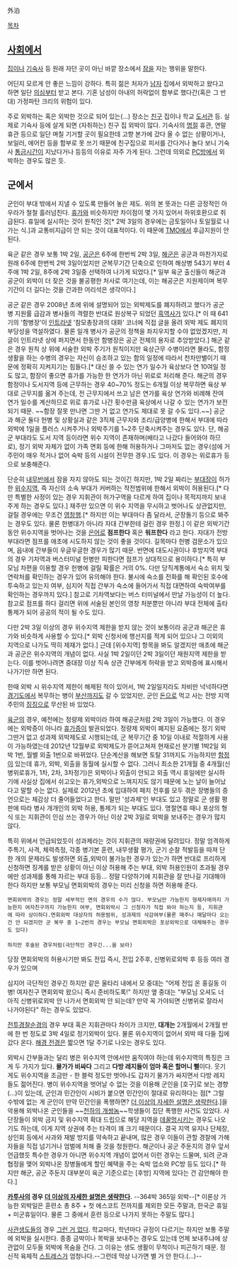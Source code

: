 外泊

[[목차]]
== [[사회]]에서 ==
[[집]]이나 [[기숙사]] 등 원래 자던 곳이 아닌 바깥 장소에서 [[잠]]을 자는 행위을 말한다.

어딘지 모르게 안 좋은 느낌이 강하다. 특히 젊은 처자가 [[남자]] 집에서 외박하고 왔다고 하면 일단 [[의심]]부터 받고 본다. 기혼 남성이 아내의 허락없이 함부로 했다간(혹은 그 반대) 가정파탄 크리의 위험이 있다.

주로 외박하는 혹은 외박한 것으로 되어 있는(...) 장소는 [[친구]] 집이나 학교 [[도서관]] 등. 실제로 기숙사 등에 살게 되면 (자취하는) 친구 집 외박이 많다. 기숙사의 [[명절]] 휴관, 연말 휴관 등으로 일단 며칠 기거할 곳이 필요한데 고향 본가에 갔다 올 수 없는 상황이거나, 보일러, 에어컨 등을 함부로 못 쓰기 때문에 친구집으로 피서를 간다거나 놀다 보니 기숙사 [[통금]]시간이 지났다거나 등등의 이유로 자주 가게 된다. 그런데 의외로 [[PC방]]에서 외박하는 경우도 많은 듯.

== 군에서 ==
군인이 부대 밖에서 지낼 수 있도록 만들어 놓은 제도. 위의 본 뜻과는 다른 긍정적인 아우라가 철철 흘러넘친다. [[휴가]]와 비슷하지만 차이점이 몇 가지 있어서 하위호환으로 취급된다. 휴일에 실시하는 것이 원칙인 것[* 2박 3일의 경우에는 금토일이나 토일월로 나가는 식.]과 교통비지급이 안 되는 것이 대표적이다. 이 때문에 [[TMO]]에서 후급지원이 안된다.

육군 같은 경우 보통 1박 2일, [[공군]]은 6주에 한번씩 2박 3일, [[해군]]은 공군과 마찬가지로 원래 6주에 한번씩 2박 3일이었지만 군복무기간 단축으로 인하여 해상병 543기 부터 4주에 1박 2일, 8주에 2박 3일중 선택하여 나가게 되었다.[* 일부 육군 출신들이 해군과 공군이 외박이 더 잦은 것을 불공평한 처사로 여기는데, 이는 해공군은 지원제이며 복무 기간이 더 길다는 것을 간과한 어리석은 생각이다.]

공군 같은 경우 2008년 초에 위에 설명되어 있는 외박제도를 폐지하려고 했다가 공군 병 지원률 급감과 병사들의 격렬한 반대로 원상복구 되었던 [[흑역사]]가 있다.[* 이 때 641기의 '함병장'이 [[인트라넷]] '참모총장과의 대화' 코너에 직접 글을 올려 외박 제도 폐지의 부당성을 역설하였다. 물론 일개 병사가 공군의 정책을 좌지우지할 수야 없었겠지만, 저 글이 인트라넷 상에 퍼지면서 한동안 함병장은 공군 전체의 용자로 추앙받았다.] 해군 같은 경우 원칙 상 위에 서술한 외박 주기가 원칙이지만 육상근무 수병이라면 몰라도, 함정 생활을 하는 수병의 경우는 자신이 승조하고 있는 함의 일정에 따라서 천차만별이기 때문에 정확히 지켜지기는 힘들다.[* 대신 쓸 수 있는 연가 일수가 육상보다 연 10여일 정도 많고, 함장이 좋으면 휴가를 가능한 한 연가가 아닌 위로로 처리해 준다. 해군의 경우 함정이나 도서지역 등에 근무하는 경우 40~70% 정도는 6개월 이상 복무하면 육상 부대로 근무지를 옮겨 주는데, 전 근무지에서 쓰고 남은 연가를 육상 연가와 비례해 잔여 연가 일수를 계산하므로 위로 휴가로 나간 횟수만큼 육상에서 나갈 수 있는 연가가 보전되기 때문. ~~함장 잘못 만나면 그딴 거 없고 연가도 제대로 못 갈 수도 있다.~~] 공군과 해군 둘다 헌병 및 상황실과 같은 3직제 근무자와 조리/급양병에 한해서 부대에 따라 외박에 1일을 플러스 시켜주거나 외박주기를 1~2주 단축시켜주는 경우도 있다. 단, 해공군 부대라도 도서 지역 등이라면 위수 지역이 존재하며(배타고 나갔다 들어와야 하므로), 정기 외박 자체가 없이 가족 면회 등에 한해 허용하거나 그마저도 없는 경우(섬에 거주민이 매우 적거나 없어 숙박 등의 시설이 전무한 경우.)도 있다. 이 경우는 위로휴가 등으로 보충해준다.

단순히 [[내무반]]에서 잠을 자지 않아도 되는 것이긴 하지만, 1박 2일 짜리는 [[부대장]]이 허가한 [[위수지역]], 즉 자신의 소속 부대가 커버하는 작전범위에 한해서 외박이 허용된다.[* 다만 특별한 사정이 있는 경우 지휘관이 허가구역을 다르게 하여 집이나 목적지까지 보내주게 하는 경우도 있다.] 재주만 있으면 이 위수 지역을 무시하고 벗어나도 상관없지만, 걸릴 경우에는 무조건 [[영창]]행.[* 하지만 이는 부대마다 좀 달라서, 군장돌기 등으로 봐주는 경우도 있다. 물론 헌병대가 아니라 자대 간부한테 걸린 경우 한정.] 이 같은 외박기간 동안 위수지역을 벗어나는 것을 [[은어]]로 '''점프한다''' 혹은 '''워프한다''' 라고 한다. 자대가 전방부대라면 점프를 애초에 시도하지 않는 것이 좋을 것이다. 길목마다 헌병 검문소가 있으며, 읍내에 간부들이 우글우글한 경우가 많기 때문. 반면에 대도시권이나 후방지역 부대의 경우 기차역과 버스터미널 헌병만 피한다면 점프가 상대적으로 용이하다.[* 특히 부모님 차편을 이용할 경우 헌병에 걸릴 확률은 거의 0%. 다만 당직계통에서 숙소 위치 및 연락처를 확인하는 경우가 있어 유의해야 한다. 불시에 숙소를 전화를 해 확인된 호수에 투숙하고 있는지 여부, 심지어  직접 간부가 숙소에 들어가서 직접 대면하여  숙박여부를 확인하는 경우까지 있다.]  참고로 기차역보다는 버스 터미널에서 만날 가능성이 더 높다. 참고로 점프를 하다 걸리면 위에 서술된 본인의 영창 처분뿐만 아니라 부대 전체에 출타통제가 되어 공공의 적이 될 수도 있다. 


다만 2박 3일 이상의 경우 위수지역 제한을 받지 않는 것이 보통이라 공군과 해군은 휴가와 비슷하게 사용할 수 있다.[* 외박 신청서에 행선지를 적게 되어 있으나 그 이외의 지역으로 나가도 딱히 제재가 없다.] 근데 [위수지역] 항목을 봐도 알겠지만 애초에 해군과 공군은 위수지역의 개념이 없다. 
사실 1박 2일이던 2박 3일이던 재원지역 제한을 받는다. 이를 벗어나려면 중대장 이상 직속 상관 간부에게 허락을 받고 외박증에 표시해서 나가기만 하면 된다.

한때 외박 시 위수지역 제한이 해제된 적이 있어서, 1박 2일일지라도 차비만 넉넉하다면 [[경기도]]에서 복무하는 병이 [[부산]]까지도 갈 수 있었지만, 군인 [[돈]]으로 먹고 사는 전방 지역 주민의 [[징징]]으로 무산된 바 있었다.

[[육군]]의 경우, 예전에는 정량제 외박이라 하여 해공군처럼 2박 3일이 가능했다. 이 경우에는 외박증이 아니라 [[휴가]]증이 발권되었다. 정량제 외박이 폐지된 요즘에는 정기 외박 그딴거 없고 성과제 외박제도로 시행되는데, 군 복무기간 중 10일 이내로 적절하게 사용이 가능하였는데 2012년 12월부로 외박제도가 뜯어고쳐져 현재로선 분기별 1박2일 외박 1번, 월별 외출 1번으로 바뀌었다. 단순계산을 해보면 토탈 31까지도 가능하지만 [[함정]]이 있는데 휴가, 외박, 외출을 동월에 실시할 수 없다. 그러니 최소한 21개월 중 4개월(신병위로휴가, 1차, 2차, 3차정기)은 외박이나 외출이 안되고 외출 역시 휴일에만 실시하기에 사실상 집에서 쉬고오는 휴가,외박으로 느껴지지도 않기 때문에 노는 날이 늘어났다고 말할 수는 없다. 실제로 2012년 초에 입대하여 패치 전후를 모두 겪은 장병들의 증언으로는 체감상 더 줄어들었다고 한다. 말만 '성과제'인 부대도 있고 정말로 군 생활 평판에 따라 병사 개개인의 외박 허용, 통제가 되는 부대도 있다. 명절연휴 때나 포상의 형식 또는 지휘관이 인심 쓰는 경우가 아닌 이상 2박 3일로 외박을 보내주는 경우가 많지 않다.

특히 위에서 언급되었듯이 성과제라는 것이  지휘관의 재량권에 달려있다.
정말 엄격하게 주특기, 사격,  체력측정, 각종 병기본 훈련, 내무생활 평가, 군기 순찰 적발등을 따져 단 한 개의 문제라도 발생하면 외출,외박이 불가능한 경우가 있는가 하면  반대로 프리하게 신청하면 징계를 받은 상황이 아닌 이상 허용해 주는 부대, 외박 허용인원이 초과될 경우에만 성과제를 통해 자르는 부대 등등... 정말 다양하기에 지휘관을 잘 만나길 기대해야 한다
하지만 보통 부모님 면회외박의 경우는 미리 신청을 하면 허용해 준다. 

 면회외박의 경우는 정말 세부적인 면의 경우의 수가 많다. 부모님만 가능한지 형제자매까지 가능한지 여자친구까지 가능한지 여부, 면회외박시 그 신청자가 직접 와야 하는지 등, 지휘관에 따라 상이하다.면회외박 대상자의 허용범위, 성과제의 삭감여부(물론 매주나 매달마다 오는건 안 되겠지만 군 복무 중 1~2번의 경우는 부모님 면회외박은 포상외박으로 대체해주는 경우도 있다)
 
 하지만 후술된 경우처럼(극단적인 경우긴...을 보라) 

당장 면회외박의 허용시기만 봐도 전입 즉시, 전입 2주후, 신병위로외박 후 등등 여러 경우가 있으며

심지어 극단적인 경우긴 하지만 같은 울타리 내에서 모 중대는 "어제 전입 온 홍길동 이병! 여자친구 면회외박 왔으니 즉시 준비하도록!" 하지만 옆 중대는 "부모님 오셔도 너 아직 신병위로외박 안 나가서 면회외박 안 되는데? 만약 꼭 가야되면 신병위로 잘라서 나가야된다"  하는 경우도 있었다.

[[전투경찰순경]]의 경우 부대 혹은 지휘관마다 차이가 크지만, '''대개는''' 2개월에서 2개월 반에 한 번 정도로 3박 4일로 정기외박이 있다. 물론 위수지역이 없어서 외박 때 다들 집에 갔다 온다. [[해양경찰청 의무경찰|해경 전경]]은 짧으면 1달 주기로 나오는 경우도 있다.

외박시 간부들과는 달리 병은 위수지역 안에서만 움직여야 하는데 위수지역의 특징은 크게 두 가지가 있다. '''물가가 비싸다''' 그리고 '''다방 레지들이 엄마 혹은 할머니 뻘'''이다. 웃기게도 위수지역을 조금만 - 한 블럭 정도만 벗어나도 갑자기 물가가 싸지면서 다방 레지들도 젊어진다. 병이 위수지역을 벗어날 수 없는 것을 이용해 군인을 [호구]로 보는 경향(...)이 있는데, 군인과 민간인이 시비가 붙으면 민간인이 절대로 유리하다는 점[* 그럴 수밖에 없는 게 군인이 만약 민간인을 폭행하면? [[더 이상의 자세한 설명은 생략한다]].]을 악용해 외박나온 군인들을 ~~[[천하의 개쌍놈]]~~학생들이 집단 폭행한 사건도 있었다. 사단장들이 외박 금지 및 위수지역 확대 드립으로 해당 지역을 [[데꿀멍]]시키는 경우도 나오기도 하는데, 이게 지역 상권에 주는 타격이 꽤 크기 때문이다. 결국 지역 유지나 단체장, 상인회 등에서 사과와 재발 방지를 약속하고 끝내며, 많은 경우 이들이 관할 경찰에 가해자들을 직접 넘기거나 엄벌에 처해 줄 것을 청원한다. 해군이나 공군 주둔지의 경우 앞서 언급했듯 특수한 경우가 아니면 위수지역 개념이 없어서 이런 경우는 드물며, 되려 군과 협정을 맺어 외박나온 장병들에게 할인 혜택을 주는 숙박 업소와 PC방 등도 있다.[* 하지만 해군, 공군 주둔지 대부분이 육군 기준으로는 [후방] 지역에 있다는 건 감안해야 한다.]

'''[[카투사]]의 경우 [[더 이상의 자세한 설명은 생략한다]].''' --364박 365일 외박--[* 이론상 가능한 외박일은 훈련소 총 8주 + 첫 에스코트 전까지를 제외한 모든 주말과, 한국군 휴일 + 미군휴일이다. 물론 그 중에서 훈련 등으로 나가지 못하는 주말도 많다.]

[[사관생도]]들의 경우 [[그런 거 없다]]. 학교마다, 학년마다 규정이 다르기는 하지만 보통 주말에 외박을 실시한다. 종종 금박이나 목박을 보내주는 경우도 있는데 언제 보내주냐에 상관없이 모두들 외박에 목숨을 건다. 그 이유는 생도 생활이 무척이나 피곤하기 때문. 정신적 육체적 [[스트레스]]가 엄청나다.--그런데 막상 나가면 별 거 안 한다.(...)--
